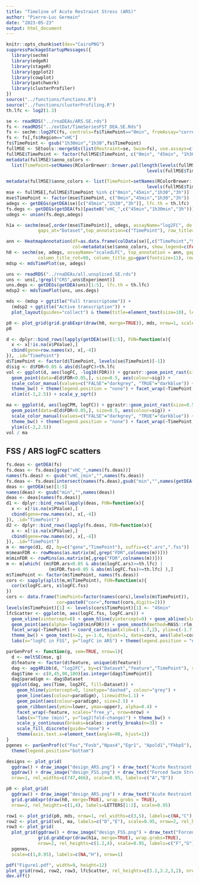 ```yaml
---
title: "Timeline of Acute Restraint Stress (ARS)"
author: "Pierre-Luc Germain"
date: "2023-05-23"
output: html_document
---
```


```r
knitr::opts_chunk$set(dev="CairoPNG")
suppressPackageStartupMessages({
  library(sechm)
  library(edgeR)
  library(stageR)
  library(ggplot2)
  library(cowplot)
  library(patchwork)
  library(clusterProfiler)
})
source("../functions/functions.R")
source("../functions/clusterProfiling.R")
th.lfc <- log2(1.3)
```


```r
se <- readRDS("../rnaDEAs/ARS.SE.rds")
fs <- readRDS("../extDat/TimeSeriesFST_DEA.SE.Rds")
fs <- sechm::log2FC(fs, controls=fs$TimePoint=="0min", fromAssay="corrected", by=fs$Region, isLog=TRUE)
fs <- fs[,fs$Region=="vHC"]
fs$TimePoint <- gsub("1h30min","1h30",fs$TimePoint)
fullMSE <- SEtools::mergeSEs(list(Restraint=se, Swim=fs), use.assays=c("log2FC","scaledLFC"), keepRowData=FALSE, do.scale=FALSE)
fullMSE$TimePoint <- factor(fullMSE$TimePoint, c("0min", "45min", "1h30", "2h", "3h", "4h", "5h30", "24h"))
metadata(fullMSE)$anno_colors <- 
  list(TimePoint=setNames(RColorBrewer::brewer.pal(length(levels(fullMSE$TimePoint)), "YlOrRd"),
                                                     levels(fullMSE$TimePoint)))

metadata(fullMSE)$anno_colors <- list(TimePoint=setNames(RColorBrewer::brewer.pal(length(levels(fullMSE$TimePoint)), "YlOrRd"),
                                                     levels(fullMSE$TimePoint)))
mse <- fullMSE[,fullMSE$TimePoint %in% c("0min","45min","1h30","3h")]
mse$TimePoint <- factor(mse$TimePoint, c("0min","45min","1h30","3h"))
adegs <- getDEGs(getDEA(se)[c("45min","1h30","3h")], lfc.th = th.lfc)
fs.degs <- getDEGs(getDEA(fs)[paste0("vHC_",c("45min","1h30min","3h"))], lfc.th = th.lfc)
udegs <- union(fs.degs,adegs)

h1a <- sechm(mse[,order(mse$TimePoint)], udegs, assayName="log2FC", do.scale=FALSE, row_title_gp=gpar(fontsize=11), 
            gaps_at="Dataset",top_annotation=c("TimePoint"), row_title="Union of all DEGs", use_raster=TRUE, breaks = 0.98)
```



```r
ann <- HeatmapAnnotation(df=as.data.frame(colData(se)[,c("TimePoint","Sex")]),
                         col=metadata(se)$anno_colors, show_legend=c(FALSE,TRUE), show_annotation_name=FALSE)
h0 <- sechm(se, adegs, assayName="scaledLFC", top_annotation = ann, gaps_at="TimePoint", row_title="ARS DEGs",
            column_title_rot=90, column_title_gp=gpar(fontsize=11), row_title_gp=gpar(fontsize=12), annocol_title_side=NA, use_raster=TRUE)
mdsp <- mdsTimePlot(se, adegs)

uns <- readRDS("../rnaDEAs/all.unspliced.SE.rds")
uns <- uns[,!grepl("CRS",uns$Experiment)]
uns.degs <- getDEGs(getDEA(uns)[1:5], lfc.th = th.lfc)
mdsp2 <- mdsTimePlot(uns, uns.degs)

mds <- (mdsp + ggtitle("Full transcriptome")) + 
  (mdsp2 + ggtitle("Active transcription")) + 
  plot_layout(guides="collect") & theme(title=element_text(size=10), legend.position = "bottom")

p0 <- plot_grid(grid.grabExpr(draw(h0, merge=TRUE)), mds, nrow=1, scale=0.95, rel_widths=c(3,4), labels=LETTERS[2:3])
p0
```

```r
d <- dplyr::bind_rows(lapply(getDEA(se)[1:5], FUN=function(x){
  x <- x[!is.na(x$PValue),]
  cbind(gene=row.names(x), x[,-4])
}), .id="TimePoint")
d$TimePoint <- factor(d$TimePoint, levels(se$TimePoint)[-1])
d$sig <- d$FDR<0.05 & abs(d$logFC)>th.lfc
vol <- ggplot(d, aes(logFC, -log10(FDR))) + ggrastr::geom_point_rast(size=0.5, colour="darkgrey") + 
  geom_point(data=d[d$FDR<0.05,], size=0.5, aes(colour=sig)) + 
  scale_color_manual(values=c("FALSE"="darkgrey", "TRUE"="darkblue")) +
  theme_bw() + theme(legend.position = "none") + facet_wrap(~TimePoint, nrow=1) +
  xlim(c(-2,2.5)) + scale_y_sqrt()

ma <- ggplot(d, aes(logCPM, logFC)) + ggrastr::geom_point_rast(size=0.5, colour="darkgrey") + 
  geom_point(data=d[d$FDR<0.05,], size=0.5, aes(colour=sig)) + 
  scale_color_manual(values=c("FALSE"="darkgrey", "TRUE"="darkblue")) +
  theme_bw() + theme(legend.position = "none") + facet_wrap(~TimePoint, nrow=1) +
  ylim(c(-2,2.5))
vol / ma
```


## FSS / ARS logFC scatters

```r
fs.deas <- getDEA(fs)
fs.deas <- fs.deas[grep("vHC_",names(fs.deas))]
names(fs.deas) <- gsub("vHC_|min","",names(fs.deas))
fs.deas <- fs.deas[intersect(names(fs.deas),gsub("min","",names(getDEA(se))))]
deas <- getDEA(se)[1:5]
names(deas) <- gsub("min","",names(deas))
deas <- deas[names(fs.deas)]
d1 <- dplyr::bind_rows(lapply(deas, FUN=function(x){
  x <- x[!is.na(x$PValue),]
  cbind(gene=row.names(x), x[,-4])
}), .id="TimePoint")
d2 <- dplyr::bind_rows(lapply(fs.deas, FUN=function(x){
  x <- x[!is.na(x$PValue),]
  cbind(gene=row.names(x), x[,-4])
}), .id="TimePoint")
m <- merge(d1, d2, by=c("gene","TimePoint"), suffix=c(".ars",".fss"))
m$meanFDR <- rowMeans(as.matrix(m[,grep("FDR",colnames(m))]))
m$minFDR <- rowMins(as.matrix(m[,grep("FDR",colnames(m))]))
m <- m[which( (m$FDR.ars<0.05 & abs(m$logFC.ars)>=th.lfc) | 
                (m$FDR.fss<0.05 & abs(m$logFC.fss)>=th.lfc) ),]
m$TimePoint <- factor(m$TimePoint, names(fs.deas))
cors <- sapply(split(m,m$TimePoint), FUN=function(x){
  cor(x$logFC.ars, x$logFC.fss)
})
cors <- data.frame(TimePoint=factor(names(cors),levels(m$TimePoint)),
                   cor=paste0("cor=",format(cors,digits=2)))
levels(m$TimePoint)[1] <- levels(cors$TimePoint)[1] <- "45min"
lfcScatter <- ggplot(m, aes(logFC.fss, logFC.ars)) + 
  geom_vline(xintercept=0) + geom_hline(yintercept=0) + geom_abline(slope=1, linetype="dashed") +
  geom_point(aes(alpha=-log10(minFDR))) + geom_smooth(method=MASS::rlm, show.legend = FALSE) + 
  facet_wrap(~TimePoint) + coord_cartesian(xlim=c(-1.7,2), ylim=c(-1.7,2.5)) +
  theme_bw() + geom_text(x=2, y=-1.6, hjust=1, data=cors, aes(label=cor)) +
  labs(x="logFC in FSS", y="logFC in ARS") + theme(legend.position = "none")
```

```r
parGenProf <- function(g, sem=TRUE, nrow=1){
  d <- meltSE(mse, g)
  d$feature <- factor(d$feature, unique(d$feature))
  dag <- agg4Ribb(d, "log2FC", by=c("Dataset","feature","TimePoint"), sem=sem)
  dag$Time <- c(0,45,90,180)[as.integer(dag$TimePoint)]
  dag$paradigm <- dag$Dataset
  ggplot(dag, aes(Time, log2FC, fill=Dataset)) +
    geom_hline(yintercept=0, linetype="dashed", colour="grey") +
    geom_line(aes(colour=paradigm), linewidth=1.1) + 
    geom_point(aes(colour=paradigm), size=2.5) +
    geom_ribbon(aes(ymin=lower, ymax=upper), alpha=0.4) +
    facet_wrap(~feature, scales="free_y", nrow=nrow) +
    labs(x="Time (min)", y="log2(fold-change)") + theme_bw() +
    scale_y_continuous(breaks=scales::pretty_breaks(n=3)) +
    scale_fill_discrete(guide="none") +
    theme(axis.text.x=element_text(angle=90, hjust=1))
}
pgenes <- parGenProf(c("Fos","Fosb","Npas4","Egr1", "Apold1","Fkbp5"), nrow=2) +
  theme(legend.position="bottom")
```





```r
designs <- plot_grid(
  ggdraw() + draw_image("design_ARS.png") + draw_text("Acute Restraint Stress (ARS)", x=0.6, y=1, size=12, vjust=1),
  ggdraw() + draw_image("design_FSS.png") + draw_text("Forced Swim Stress (FSS)", x=0.6, y=1, size=12, vjust=1),
  nrow=1, rel_widths=c(747,466), scale=0.95, labels=c("A","D"))

p0 <- plot_grid(
  ggdraw() + draw_image("design_ARS.png") + draw_text("Acute Restraint Stress (ARS)", x=0.6, y=1, size=12, vjust=1),
  grid.grabExpr(draw(h0, merge=TRUE), wrap.grobs = TRUE),
  nrow=2, rel_heights=c(1,4), labels=LETTERS[1:2], scale=0.95)

row1 <- plot_grid(p0, mds, nrow=1, rel_widths=c(3,5), labels=c(NA,"C"), scale=c(1,1))
row2 <- plot_grid(vol, ma, labels=c("D","E"), scale=0.95, nrow=2, rel_heights=c(4,3))
row3 <- plot_grid(
  plot_grid(ggdraw() + draw_image("design_FSS.png") + draw_text("Forced Swim Stress (FSS)", x=0.6, y=1, size=12, vjust=1),
            grid.grabExpr(draw(h1a, merge=TRUE), wrap.grobs=TRUE),
            nrow=2, rel_heights=c(1.2,4), scale=0.95, labels=c("F","G")),
  pgenes, 
  scale=c(1,0.95), labels=c(NA,"H"), nrow=1)

pdf("Figure1.pdf", width=9, height=12)
plot_grid(row1, row2, row3, lfcScatter, rel_heights=c(3.2,3.2,3,2), nrow=4, labels=c(NA,NA,NA,"I"), scale=c(1,1,1,0.95))
dev.off()
```


